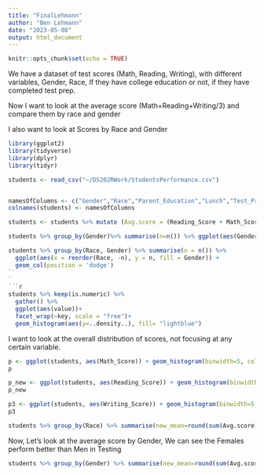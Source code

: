 ---
title: "FinalLehmann"
author: "Ben Lehmann"
date: "2023-05-08"
output: html_document
---

```{r setup, include=FALSE}
knitr::opts_chunk$set(echo = TRUE)
```

We have a dataset of test scores (Math, Reading, Writing), with different variables, Gender, Race, If they have college education or not, if they have completed test prep.

Now I want to look at the average score (Math+Reading+Writing/3) and compare them by race and gender

I also want to look at Scores by Race and Gender



```{r}
library(ggplot2)
library(tidyverse)
library(dplyr)
library(tidyr)
```

```{r}
students <- read_csv("~/DS202RWork/StudentsPerformance.csv")


namesOfColumns <- c("Gender","Race","Parent_Education","Lunch","Test_Prep","Math_Score","Reading_Score","Writing_Score")
colnames(students) <- namesOfColumns

students <- students %>% mutate (Avg.score = (Reading_Score + Math_Score + Writing_Score)/3)
```
```{r}
students %>% group_by(Gender)%>% summarise(n=n()) %>% ggplot(aes(Gender,n,fill=Gender))+geom_col()
```
```{r}
students %>% group_by(Race, Gender) %>% summarise(n = n()) %>% 
  ggplot(aes(x = reorder(Race, -n), y = n, fill = Gender)) + 
  geom_col(position = 'dodge')
``
`
```{r}
students %>% keep(is.numeric) %>%
  gather() %>%
  ggplot(aes(value))+
  facet_wrap(~key, scale = "free")+
  geom_histogram(aes(y=..density..), fill= "lightblue")
```
I want to look at the overall distribution of scores, not focusing at any certain variable.




```{r}
p <- ggplot(students, aes(Math_Score)) + geom_histogram(binwidth=5, color="black", aes(fill=Gender))
p
```
```{r}
p_new <- ggplot(students, aes(Reading_Score)) + geom_histogram(binwidth=5, color="black", aes(fill=Gender))
p_new
```
```{r}
p3 <- ggplot(students, aes(Writing_Score)) + geom_histogram(binwidth=5, color="black", aes(fill=Gender))
p3
```
```{r}
students %>% group_by(Race) %>% summarise(new_mean=round(sum(Avg.score)/n(),2)) %>% ggplot(aes(Race,new_mean,fill=Race))+geom_bar(stat='identity')+geom_text(aes(label = new_mean))
```

Now, Let's look at the average score by Gender, We can see the Females perform better than Men in Testing

```{r}
students %>% group_by(Gender) %>% summarise(new_mean=round(sum(Avg.score)/n(),2)) %>% ggplot(aes(Gender,new_mean,fill=Gender))+geom_bar(stat='identity')+geom_text(aes(label = new_mean))
```



